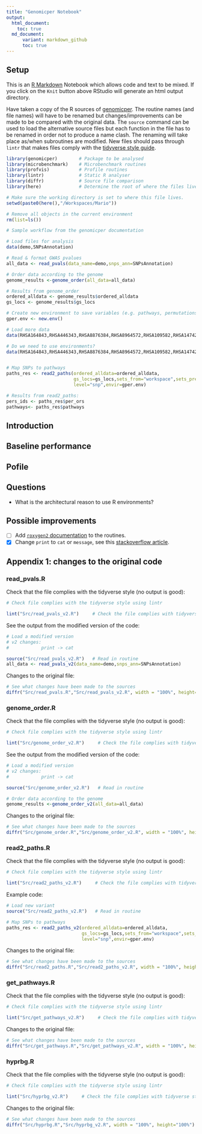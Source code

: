```yaml
---
title: "Genomicper Notebook"
output: 
  html_document:
    toc: true
  md_document:
      variant: markdown_github
      toc: true
---
```


## Setup

This is an [R Markdown](http://rmarkdown.rstudio.com) Notebook which allows 
code and text to be mixed. If you click on the `Knit` button above RStudio
will generate an html output directory.

Have taken a copy of the R sources of [genomicper](https://github.com/Genomicper/genomicper). 
The routine names (and file names) will have to be renamed but changes/improvements can be made
to be compared with the original data. The `source` command can be used to load the alternative
source files but each function in the file has to be renamed in order not to produce a name
clash. The renaming will take place as/when subroutines are modified. New files should pass
through `lintr` that makes files comply with the [tidyverse style guide](https://style.tidyverse.org/).

```r

library(genomicper)        # Package to be analysed
library(microbenchmark)    # Microbenchmark routines
library(profvis)           # Profile routines
library(lintr)             # Static R analyser
library(diffr)             # Source file comparison
library(here)              # Determine the root of where the files live

# Make sure the working directory is set to where this file lives.
setwd(paste0(here(),"/Workspaces/Mario"))

```

```r

# Remove all objects in the current environment
rm(list=ls())

# Sample workflow from the genomicper documentation

# Load files for analysis
data(demo,SNPsAnnotation)

# Read & format GWAS pvalues
all_data <- read_pvals(data_name=demo,snps_ann=SNPsAnnotation)

# Order data according to the genome
genome_results <-genome_order(all_data=all_data)

# Results from genome_order
ordered_alldata <- genome_results$ordered_alldata
gs_locs <- genome_results$gs_locs

# Create new environment to save variables (e.g. pathways, permutations):
gper.env <- new.env()

# Load more data
data(RHSA164843,RHSA446343,RHSA8876384,RHSA8964572,RHSA109582,RHSA1474244,envir=gper.env)

# Do we need to use environments?
data(RHSA164843,RHSA446343,RHSA8876384,RHSA8964572,RHSA109582,RHSA1474244)


# Map SNPs to pathways 
paths_res <- read2_paths(ordered_alldata=ordered_alldata,
                         gs_locs=gs_locs,sets_from="workspace",sets_prefix="RHSA",
                         level="snp",envir=gper.env)

# Results from read2_paths:		
pers_ids <- paths_res$per_ors
pathways<- paths_res$pathways

```

## Introduction

## Baseline performance

## Pofile

## Questions

* What is the architectural reason to use R environments?

## Possible improvements

- [ ] Add [`roxygen2` documentation](https://cran.r-project.org/web/packages/roxygen2/vignettes/roxygen2.html) to the routines.
- [x] Change `print` to `cat` or `message`, see this [stackoverflow article](https://stackoverflow.com/questions/36699272/why-is-message-a-better-choice-than-print-in-r-for-writing-a-package/36700294).


## Appendix 1: changes to the original code

### read_pvals.R

Check that the file complies with the tidyverse style (no output is good):

```r
# Check file complies with the tidyverse style using lintr

lint("Src/read_pvals_v2.R")     # Check the file complies with tidyverse style

```

See the output from the modified version of the code:

```r
# Load a modified version
# v2 changes: 
#            print -> cat

source("Src/read_pvals_v2.R")   # Read in routine
all_data <- read_pvals_v2(data_name=demo,snps_ann=SNPsAnnotation)
```

Changes to the original file:

```r
# See what changes have been made to the sources
diffr("Src/read_pvals.R","Src/read_pvals_v2.R", width = "100%", height="100%")

```

### genome_order.R

Check that the file complies with the tidyverse style (no output is good):

```r
# Check file complies with the tidyverse style using lintr

lint("Src/genome_order_v2.R")     # Check the file complies with tidyverse style

```

See the output from the modified version of the code:

```r
# Load a modified version
# v2 changes: 
#            print -> cat

source("Src/genome_order_v2.R")   # Read in routine

# Order data according to the genome
genome_results <-genome_order_v2(all_data=all_data)

```

Changes to the original file:

```r

# See what changes have been made to the sources
diffr("Src/genome_order.R","Src/genome_order_v2.R", width = "100%", height="100%")

```

### read2_paths.R

Check that the file complies with the tidyverse style (no output is good):

```r

# Check file complies with the tidyverse style using lintr

lint("Src/read2_paths_v2.R")     # Check the file complies with tidyverse style

```

Example code:

```r

# Load new variant
source("Src/read2_paths_v2.R")   # Read in routine

# Map SNPs to pathways 
paths_res <- read2_paths_v2(ordered_alldata=ordered_alldata,
                            gs_locs=gs_locs,sets_from="workspace",sets_prefix="RHSA",
                            level="snp",envir=gper.env)

```

Changes to the original file:

```r

# See what changes have been made to the sources
diffr("Src/read2_paths.R","Src/read2_paths_v2.R", width = "100%", height="100%")

```

### get_pathways.R

Check that the file complies with the tidyverse style (no output is good):

```r

# Check file complies with the tidyverse style using lintr

lint("Src/get_pathways_v2.R")     # Check the file complies with tidyverse style

```

Changes to the original file:

```r

# See what changes have been made to the sources
diffr("Src/get_pathways.R","Src/get_pathways_v2.R", width = "100%", height="100%")

```

### hyprbg.R

Check that the file complies with the tidyverse style (no output is good):

```r

# Check file complies with the tidyverse style using lintr

lint("Src/hyprbg_v2.R")     # Check the file complies with tidyverse style

```

Changes to the original file:

```r

# See what changes have been made to the sources
diffr("Src/hyprbg.R","Src/hyprbg_v2.R", width = "100%", height="100%")

```
